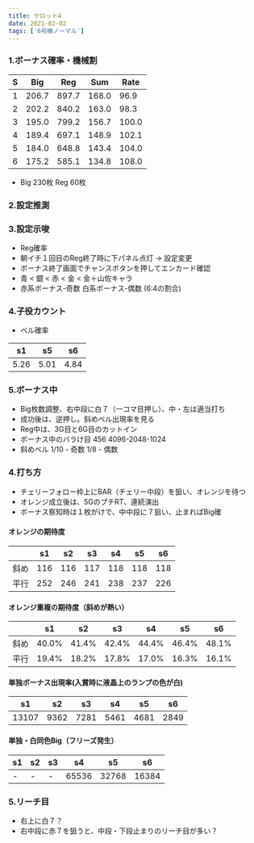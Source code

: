 ```yaml
---
title: ケロット4
date: 2021-02-02
tags: ['6号機ノーマル']
---
```



### 1.ボーナス確率・機械割

|S|Big|Reg|Sum|Rate|
|---|---|---|---|---|
|1|206.7|897.7|168.0|96.9|
|2|202.2|840.2|163.0|98.3|
|3|195.0|799.2|156.7|100.0|
|4|189.4|697.1|148.9|102.1|
|5|184.0|648.8|143.4|104.0|
|6|175.2|585.1|134.8|108.0|

- Big 230枚 Reg 60枚

### 2.設定推測

<Coins bbpayout="230" rbpayout="60" base="40" />

### 3.設定示唆

- Reg確率
- 朝イチ１回目のReg終了時に下パネル点灯 -> 設定変更
- ボーナス終了画面でチャンスボタンを押してエンカード確認
- 青 < 銀 < 赤 < 金 < 金＋山佐キャラ
- 赤系ボーナス-奇数 白系ボーナス-偶数 (6:4の割合)

### 4.子役カウント

- ベル確率

|s1|s5|s6|
|--|--|--|
|5.26|5.01|4.84|

<Counter count="kelot-count" start="kelot-start" />

### 5.ボーナス中

- Big枚数調整、右中段に白７（一コマ目押し）、中・左は適当打ち
- 成功後は、逆押し。斜めベル出現率を見る
- Reg中は、3G目と6G目のカットイン
- ボーナス中のバラけ目 456 4096-2048-1024
- 斜めベル 1/10 - 奇数 1/8 - 偶数

<Rcountera count1="kelot-sample" count2="kelot-trial" />

### 4.打ち方

- チェリーフォロー枠上にBAR（チェリー中段）を狙い、オレンジを待つ
- オレンジ成立後は、5GのプチRT、連続演出
- ボーナス察知時は１枚がけで、中中段に７狙い、止まればBig確

#### オレンジの期待度

|  |s1|s2|s3|s4|s5|s6|
|--|--|--|--|--|--|--|
|斜め|116|116|117|118|118|118|
|平行|252|246|241|238|237|226|

#### オレンジ重複の期待度（斜めが熱い）

|  |s1|s2|s3|s4|s5|s6|
|--|--|--|--|--|--|--|
|斜め|40.0%|41.4%|42.4%|44.4%|46.4%|48.1%|
|平行|19.4%|18.2%|17.8%|17.0%|16.3%|16.1%|

#### 単独ボーナス出現率(入賞時に液晶上のランプの色が白)

|s1|s2|s3|s4|s5|s6|
|--|--|--|--|--|--|
|13107|9362|7281|5461|4681|2849|

#### 単独・白同色Big（フリーズ発生）

|s1|s2|s3|s4|s5|s6|
|--|--|--|--|--|--|
| - | - | - |65536|32768|16384|


### 5.リーチ目

- 右上に白７？
- 右中段に赤７を狙うと、中段・下段止まりのリーチ目が多い？


